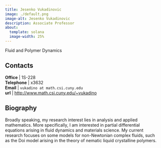 ```yaml
---
title: Jesenko Vukadinovic
image: ./default.png
image-alt: Jesenko Vukadinovic
description: Associate Professor
about:
  template: solana
  image-width: 25%
---
```



Fluid and Polymer Dynamics

## Contacts

**Office**    | 1S-228     <br/>
<i class="bi bi-telephone"></i> **Telephone** | x3632<br/>
<i class="bi bi-mailbox"></i> **Email**     | `vukadino at math.csi.cuny.edu`    <br/>
<i class="bi bi-x-diamond"></i>**url**  | [http://www.math.csi.cuny.edu/~vukadino](http://www.math.csi.cuny.edu/~vukadino)  <br/>

## Biography

Broadly speaking, my research interest lies in analysis and applied
mathematics. More specifically, I am interested in partial
differential equations arising in fluid dynamics and materials
science. My current research focuses on some models for non-Newtonian
complex fluids, such as the Doi model arising in the theory of
nematic liquid crystalline polymers.


